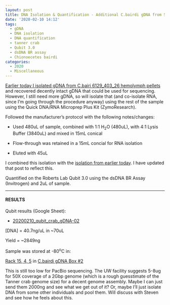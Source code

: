 ```yaml
---
layout: post
title: DNA Isolation & Quantification - Additional C.bairdi gDNA from Sample 6129_403_26
date: '2020-02-10 14:12'
tags:
  - gDNA
  - DNA isolation
  - DNA quantification
  - tanner crab
  - Qubit 3.0
  - dsDNA BR assay
  - Chionoecetes bairdi
categories:
  - 2020
  - Miscellaneous
---
```

[Earlier today I isolated gDNA from C.bairi 6129_403_26 hemolymph pellets](https://robertslab.github.io/sams-notebook/2020/02/10/DNA-Isolation,-Quantification,-and-Gel-C.bairdi-gDNA-Sample-6129_403_26.html) and recovered decently intact gDNA that could be used for sequencing. However, I still need more gDNA, so will isolate that (and co-isolate RNA, since I'm going through the procedure anyway) using the rest of the sample using the Quick DNA/RNA Microprep Plus Kit (ZymoResearch).

Followed the manufacturer's protocol with the following notes/changes:

- Used 480uL of sample, combined with 1:1 H<sub>2</sub>O (480uL), with 4:1 Lysis Buffer (3840uL) and mixed in 15mL conical

- Flow-through was retained in a 15mL concial for RNA isolation

- Eluted with 45uL

I combined this isolation with the [isolation from earlier today](https://robertslab.github.io/sams-notebook/2020/02/10/DNA-Isolation,-Quantification,-and-Gel-C.bairdi-gDNA-Sample-6129_403_26.html). I have updated that post to reflect this.

Quantified on the Roberts Lab Qubit 3.0 using the dsDNA BR Assay (Invitrogen) and 2uL of sample.


---

#### RESULTS

Qubit results (Google Sheet):

- [20200210_qubit_crab_gDNA-02](https://docs.google.com/spreadsheets/d/1aXLykULO63w-Y7diGGv_cSndkIu7uHWTBkhGpPQMGnU/edit?usp=sharing)

[DNA] = 40.7ng/uL in ~70uL

Yield = ~2849ng

Sample was stored at -80<sup>o</sup>C in:

[Rack 15, 4, 5](http://b.link/srlab-80C) in [C.bairdi gDNA Box #2](https://docs.google.com/spreadsheets/d/1EnI5UlvN8qoT3pB0VcP6Eu44BdiyyElToYA9VwukPEE/edit?usp=sharing)

This is still too low for PacBio sequencing. The UW facility suggests 5-8ug for 50X coverage of a 2Gbp genome (which is a rough guesstimate of the Tanner crab genome size) for a decent genome assembly. Maybe I can just send them 2000ng and see what we get out of it? Or, maybe I'll just isolate DNA from some other individuals and pool them. Will discuss with Steven and see how he feels about this.
